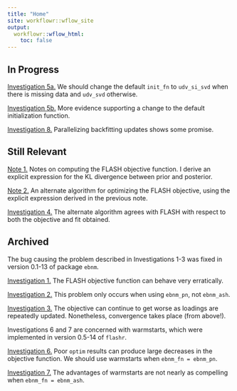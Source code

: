 ```yaml
---
title: "Home"
site: workflowr::wflow_site
output:
  workflowr::wflow_html:
    toc: false
---
```


## In Progress

[Investigation 5a.](init_fn.html) We should change the default `init_fn` to `udv_si_svd` when there is missing data and `udv_svd` otherwise.

[Investigation 5b.](init_fn2.html) More evidence supporting a change to the default initialization function. 

[Investigation 8.](parallel.html) Parallelizing backfitting updates shows some promise.


## Still Relevant

[Note 1.](obj_notes.html) Notes on computing the FLASH objective function. I derive an explicit expression for the KL divergence between prior and posterior. 

[Note 2.](flash_em.html) An alternate algorithm for optimizing the FLASH objective, using the explicit expression derived in the previous note.

[Investigation 4.](alt_alg.html) The alternate algorithm agrees with FLASH with respect to both the objective and fit obtained.


## Archived

The bug causing the problem described in Investigations 1-3 was fixed in version 0.1-13 of package `ebnm`.

[Investigation 1.](objective.html) The FLASH objective function can behave very erratically.

[Investigation 2.](objective2.html) This problem only occurs when using `ebnm_pn`, not `ebnm_ash`.

[Investigation 3.](objective3.html) The objective can continue to get worse as loadings are repeatedly updated. Nonetheless, convergence takes place (from above!).

Investigations 6 and 7 are concerned with warmstarts, which were implemented in version 0.5-14 of `flashr`.

[Investigation 6.](warmstart.html) Poor `optim` results can produce large decreases in the objective function. We should use warmstarts when `ebnm_fn = ebnm_pn`.

[Investigation 7.](warmstart2.html) The advantages of warmstarts are not nearly as compelling when `ebnm_fn = ebnm_ash`.

